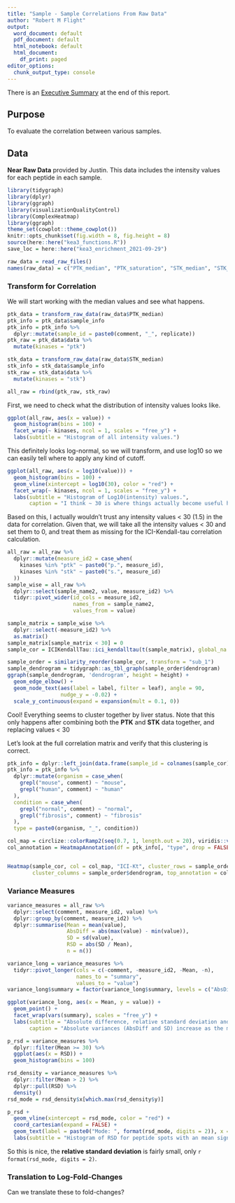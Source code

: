 ```yaml
---
title: "Sample - Sample Correlations From Raw Data"
author: "Robert M Flight"
output:
  word_document: default
  pdf_document: default
  html_notebook: default
  html_document:
    df_print: paged
editor_options: 
  chunk_output_type: console
---
```


There is an [Executive Summary](#executive-summary) at the end of this report.

## Purpose

To evaluate the correlation between various samples.

## Data

**Near Raw Data** provided by Justin.
This data includes the intensity values for each peptide in each sample.


```r
library(tidygraph)
library(dplyr)
library(ggraph)
library(visualizationQualityControl)
library(ComplexHeatmap)
library(ggraph)
theme_set(cowplot::theme_cowplot())
knitr::opts_chunk$set(fig.width = 8, fig.height = 8)
source(here::here("kea3_functions.R"))
save_loc = here::here("kea3_enrichment_2021-09-29")
```

```r
raw_data = read_raw_files()
names(raw_data) = c("PTK_median", "PTK_saturation", "STK_median", "STK_saturation")
```

### Transform for Correlation

We will start working with the median values and see what happens.

```r
ptk_data = transform_raw_data(raw_data$PTK_median)
ptk_info = ptk_data$sample_info
ptk_info = ptk_info %>%
  dplyr::mutate(sample_id = paste0(comment, "_", replicate))
ptk_raw = ptk_data$data %>%
  mutate(kinases = "ptk")

stk_data = transform_raw_data(raw_data$STK_median)
stk_info = stk_data$sample_info
stk_raw = stk_data$data %>%
  mutate(kinases = "stk")

all_raw = rbind(ptk_raw, stk_raw)
```

First, we need to check what the distribution of intensity values looks like.

```r
ggplot(all_raw, aes(x = value)) +
  geom_histogram(bins = 100) +
  facet_wrap(~ kinases, ncol = 1, scales = "free_y") +
  labs(subtitle = "Histogram of all intensity values.")
```

This definitely looks log-normal, so we will transform, and use log10 so we can easily tell where to apply any kind of cutoff.

```r
ggplot(all_raw, aes(x = log10(value))) +
  geom_histogram(bins = 100) +
  geom_vline(xintercept = log10(30), color = "red") +
  facet_wrap(~ kinases, ncol = 1, scales = "free_y") +
  labs(subtitle = "Histogram of Log10(intensity) values.",
       caption = "I think ~ 30 is where things actually become useful here, as shown by the red line.")
```

Based on this, I actually wouldn't trust any intensity values < 30 (1.5) in the data for correlation.
Given that, we will take all the intensity values < 30 and set them to 0, and treat them as missing for the ICI-Kendall-tau correlation calculation.

```r
all_raw = all_raw %>%
  dplyr::mutate(measure_id2 = case_when(
    kinases %in% "ptk" ~ paste0("p.", measure_id),
    kinases %in% "stk" ~ paste0("s.", measure_id)
  ))
sample_wise = all_raw %>%
  dplyr::select(sample_name2, value, measure_id2) %>%
  tidyr::pivot_wider(id_cols = measure_id2,
                     names_from = sample_name2,
                     values_from = value)

sample_matrix = sample_wise %>%
  dplyr::select(-measure_id2) %>%
  as.matrix()
sample_matrix[sample_matrix < 30] = 0
sample_cor = ICIKendallTau::ici_kendalltau(t(sample_matrix), global_na = c(NA, 0), perspective = "global")$cor

sample_order = similarity_reorder(sample_cor, transform = "sub_1")
sample_dendrogram = tidygraph::as_tbl_graph(sample_order$dendrogram)
ggraph(sample_dendrogram, 'dendrogram', height = height) +
  geom_edge_elbow() +
  geom_node_text(aes(label = label, filter = leaf), angle = 90,
                 nudge_y = -0.02) +
  scale_y_continuous(expand = expansion(mult = 0.1, 0))
```

Cool!
Everything seems to cluster together by liver status.
Note that this only happens after combining both the **PTK** and **STK** data together, and replacing values < 30


Let's look at the full correlation matrix and verify that this clustering is correct.

```r
ptk_info = dplyr::left_join(data.frame(sample_id = colnames(sample_cor)), ptk_info, by = "sample_id")
ptk_info = ptk_info %>%
  dplyr::mutate(organism = case_when(
    grepl("mouse", comment) ~ "mouse",
    grepl("human", comment) ~ "human"
  ),
  condition = case_when(
    grepl("normal", comment) ~ "normal",
    grepl("fibrosis", comment) ~ "fibrosis"
  ),
  type = paste0(organism, "_", condition))

col_map = circlize::colorRamp2(seq(0.7, 1, length.out = 20), viridis::viridis(20))
col_annotation = HeatmapAnnotation(df = ptk_info[, "type", drop = FALSE], which = "column")


Heatmap(sample_cor, col = col_map, "ICI-Kt", cluster_rows = sample_order$dendrogram,
        cluster_columns = sample_order$dendrogram, top_annotation = col_annotation)
```

### Variance Measures

```r
variance_measures = all_raw %>%
  dplyr::select(comment, measure_id2, value) %>%
  dplyr::group_by(comment, measure_id2) %>%
  dplyr::summarise(Mean = mean(value),
                   AbsDiff = abs(max(value) - min(value)),
                   SD = sd(value),
                   RSD = abs(SD / Mean),
                   n = n())

variance_long = variance_measures %>%
  tidyr::pivot_longer(cols = c(-comment, -measure_id2, -Mean, -n), 
                      names_to = "summary",
                      values_to = "value")
variance_long$summary = factor(variance_long$summary, levels = c("AbsDiff", "SD", "RSD"))

ggplot(variance_long, aes(x = Mean, y = value)) +
  geom_point() +
  facet_wrap(vars(summary), scales = "free_y") +
  labs(subtitle = "Absolute difference, relative standard deviation and standard\ndeviation as a function of mean across replicate samples for each peptide.", 
       caption = "Absolute variances (AbsDiff and SD) increase as the mean increases, while RSD is relatively constant\nover a certain value. This is typical of intensity measurements, where the variance increases with\nmean intensity, but over a certain intensity, the relative standard deviation is stable around\na particular value.")

p_rsd = variance_measures %>%
  dplyr::filter(Mean >= 30) %>%
  ggplot(aes(x = RSD)) + 
  geom_histogram(bins = 100)

rsd_density = variance_measures %>%
  dplyr::filter(Mean > 2) %>%
  dplyr::pull(RSD) %>%
  density()
rsd_mode = rsd_density$x[which.max(rsd_density$y)]

p_rsd + 
  geom_vline(xintercept = rsd_mode, color = "red") +
  coord_cartesian(expand = FALSE) +
  geom_text(label = paste0("Mode: ", format(rsd_mode, digits = 2)), x = 4, y = 3000) +
  labs(subtitle = "Histogram of RSD for peptide spots with an mean signal >= 30.")
```

So this is nice, the **relative standard deviation** is fairly small, only `r format(rsd_mode, digits = 2)`.

### Translation to Log-Fold-Changes

Can we translate these to fold-changes?

```r

```
